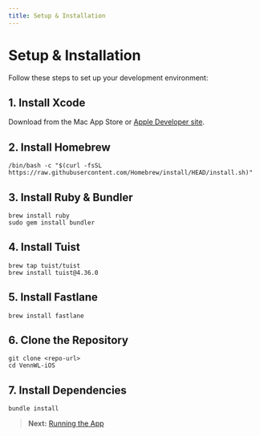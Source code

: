 ```yaml
---
title: Setup & Installation
---
```


# Setup & Installation

Follow these steps to set up your development environment:

## 1. Install Xcode
Download from the Mac App Store or [Apple Developer site](https://developer.apple.com/xcode/).

## 2. Install Homebrew
```
/bin/bash -c "$(curl -fsSL https://raw.githubusercontent.com/Homebrew/install/HEAD/install.sh)"
```

## 3. Install Ruby & Bundler
```
brew install ruby
sudo gem install bundler
```

## 4. Install Tuist
```
brew tap tuist/tuist
brew install tuist@4.36.0
```

## 5. Install Fastlane
```
brew install fastlane
```

## 6. Clone the Repository
```
git clone <repo-url>
cd VennWL-iOS
```

## 7. Install Dependencies
```
bundle install
```

> **Next:** [Running the App](running-the-app) 
